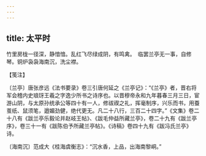 ```yaml
---
---
---
```

title: 太平时
---







竹里房栊一径深，静愔愔。乱红飞尽绿成阴，有鸣禽。　临罢兰亭无一事，自修琴。铜炉袅袅海南沉，洗尘襟。

【笺注】

〔兰亭〕唐张彦远《法书要录》卷三引唐何延之《兰亭记》：“《兰亭》者，晋右将军会稽内史琅玡王羲之字逸少所书之诗序也。以晋穆帝永和九年暮春三月三日，宦游山阴，与太原孙统承公等四十有一人，修祓禊之礼，挥毫制序，兴乐而书，用蚕茧纸、鼠须笔，遒媚劲健，绝代更无。凡二十八行，三百二十四字。”《文集》卷二十八有《跋兰亭乐毅论并赵岐王帖》、《跋毛仲益所藏兰亭》，卷二十九有《跋兰亭序》，卷三十一有《跋陈伯予所藏兰亭帖》。《诗稿》卷四十九有《跋冯氏兰亭》诗。

〔海南沉〕范成大《桂海虞衡志》：“沉水香，上品，出海南黎峒。”
